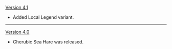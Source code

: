 {{Change History/Header}}
[[Version 4.1]]
* Added Local Legend variant.
----
[[Version 4.0]]
* Cherubic Sea Hare was released.